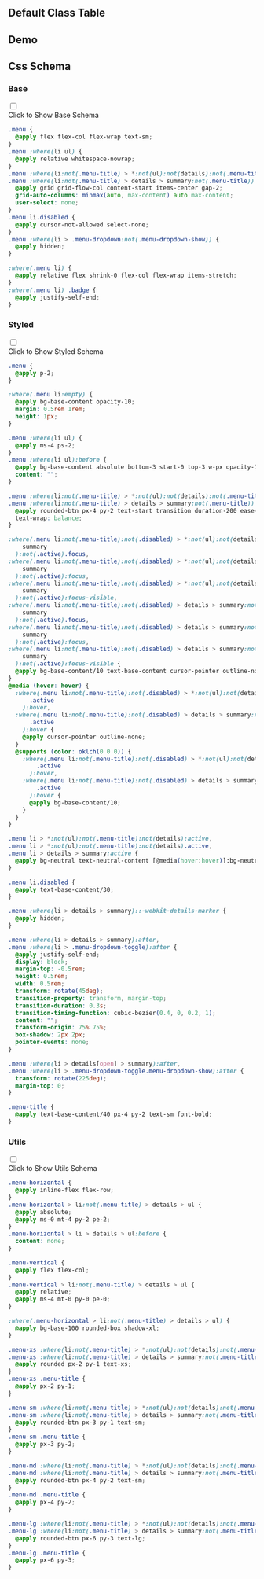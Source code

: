 

## Default Class Table
  
<CssTable name="menu" />
  
## Demo
  
<Demo></Demo>
  
## Css Schema


### Base

<div className="collapse">
<input type="checkbox" /> 
<div class="collapse-title px-0">
<span class="btn">Click to Show Base Schema</span>
</div>
<div class="collapse-content"> 

```css
.menu {
  @apply flex flex-col flex-wrap text-sm;
}
.menu :where(li ul) {
  @apply relative whitespace-nowrap;
}
.menu :where(li:not(.menu-title) > *:not(ul):not(details):not(.menu-title)),
.menu :where(li:not(.menu-title) > details > summary:not(.menu-title)) {
  @apply grid grid-flow-col content-start items-center gap-2;
  grid-auto-columns: minmax(auto, max-content) auto max-content;
  user-select: none;
}
.menu li.disabled {
  @apply cursor-not-allowed select-none;
}
.menu :where(li > .menu-dropdown:not(.menu-dropdown-show)) {
  @apply hidden;
}

:where(.menu li) {
  @apply relative flex shrink-0 flex-col flex-wrap items-stretch;
}
:where(.menu li) .badge {
  @apply justify-self-end;
}

```

</div>
</div>



### Styled

<div className="collapse">
<input type="checkbox" /> 
<div class="collapse-title px-0">
<span class="btn">Click to Show Styled Schema</span>
</div>
<div class="collapse-content"> 

```css
.menu {
  @apply p-2;
}

:where(.menu li:empty) {
  @apply bg-base-content opacity-10;
  margin: 0.5rem 1rem;
  height: 1px;
}

.menu :where(li ul) {
  @apply ms-4 ps-2;
}
.menu :where(li ul):before {
  @apply bg-base-content absolute bottom-3 start-0 top-3 w-px opacity-10;
  content: "";
}

.menu :where(li:not(.menu-title) > *:not(ul):not(details):not(.menu-title)),
.menu :where(li:not(.menu-title) > details > summary:not(.menu-title)) {
  @apply rounded-btn px-4 py-2 text-start transition duration-200 ease-out;
  text-wrap: balance;
}

:where(.menu li:not(.menu-title):not(.disabled) > *:not(ul):not(details):not(.menu-title)):not(
    summary
  ):not(.active).focus,
:where(.menu li:not(.menu-title):not(.disabled) > *:not(ul):not(details):not(.menu-title)):not(
    summary
  ):not(.active):focus,
:where(.menu li:not(.menu-title):not(.disabled) > *:not(ul):not(details):not(.menu-title)):is(
    summary
  ):not(.active):focus-visible,
:where(.menu li:not(.menu-title):not(.disabled) > details > summary:not(.menu-title)):not(
    summary
  ):not(.active).focus,
:where(.menu li:not(.menu-title):not(.disabled) > details > summary:not(.menu-title)):not(
    summary
  ):not(.active):focus,
:where(.menu li:not(.menu-title):not(.disabled) > details > summary:not(.menu-title)):is(
    summary
  ):not(.active):focus-visible {
  @apply bg-base-content/10 text-base-content cursor-pointer outline-none;
}
@media (hover: hover) {
  :where(.menu li:not(.menu-title):not(.disabled) > *:not(ul):not(details):not(.menu-title)):not(
      .active
    ):hover,
  :where(.menu li:not(.menu-title):not(.disabled) > details > summary:not(.menu-title)):not(
      .active
    ):hover {
    @apply cursor-pointer outline-none;
  }
  @supports (color: oklch(0 0 0)) {
    :where(.menu li:not(.menu-title):not(.disabled) > *:not(ul):not(details):not(.menu-title)):not(
        .active
      ):hover,
    :where(.menu li:not(.menu-title):not(.disabled) > details > summary:not(.menu-title)):not(
        .active
      ):hover {
      @apply bg-base-content/10;
    }
  }
}

.menu li > *:not(ul):not(.menu-title):not(details):active,
.menu li > *:not(ul):not(.menu-title):not(details).active,
.menu li > details > summary:active {
  @apply bg-neutral text-neutral-content [@media(hover:hover)]:bg-neutral [@media(hover:hover)]:text-neutral-content;
}

.menu li.disabled {
  @apply text-base-content/30;
}

.menu :where(li > details > summary)::-webkit-details-marker {
  @apply hidden;
}

.menu :where(li > details > summary):after,
.menu :where(li > .menu-dropdown-toggle):after {
  @apply justify-self-end;
  display: block;
  margin-top: -0.5rem;
  height: 0.5rem;
  width: 0.5rem;
  transform: rotate(45deg);
  transition-property: transform, margin-top;
  transition-duration: 0.3s;
  transition-timing-function: cubic-bezier(0.4, 0, 0.2, 1);
  content: "";
  transform-origin: 75% 75%;
  box-shadow: 2px 2px;
  pointer-events: none;
}

.menu :where(li > details[open] > summary):after,
.menu :where(li > .menu-dropdown-toggle.menu-dropdown-show):after {
  transform: rotate(225deg);
  margin-top: 0;
}

.menu-title {
  @apply text-base-content/40 px-4 py-2 text-sm font-bold;
}

```

</div>
</div>



### Utils

<div className="collapse">
<input type="checkbox" /> 
<div class="collapse-title px-0">
<span class="btn">Click to Show Utils Schema</span>
</div>
<div class="collapse-content"> 

```css
.menu-horizontal {
  @apply inline-flex flex-row;
}
.menu-horizontal > li:not(.menu-title) > details > ul {
  @apply absolute;
  @apply ms-0 mt-4 py-2 pe-2;
}
.menu-horizontal > li > details > ul:before {
  content: none;
}

.menu-vertical {
  @apply flex flex-col;
}
.menu-vertical > li:not(.menu-title) > details > ul {
  @apply relative;
  @apply ms-4 mt-0 py-0 pe-0;
}

:where(.menu-horizontal > li:not(.menu-title) > details > ul) {
  @apply bg-base-100 rounded-box shadow-xl;
}

.menu-xs :where(li:not(.menu-title) > *:not(ul):not(details):not(.menu-title)),
.menu-xs :where(li:not(.menu-title) > details > summary:not(.menu-title)) {
  @apply rounded px-2 py-1 text-xs;
}
.menu-xs .menu-title {
  @apply px-2 py-1;
}

.menu-sm :where(li:not(.menu-title) > *:not(ul):not(details):not(.menu-title)),
.menu-sm :where(li:not(.menu-title) > details > summary:not(.menu-title)) {
  @apply rounded-btn px-3 py-1 text-sm;
}
.menu-sm .menu-title {
  @apply px-3 py-2;
}

.menu-md :where(li:not(.menu-title) > *:not(ul):not(details):not(.menu-title)),
.menu-md :where(li:not(.menu-title) > details > summary:not(.menu-title)) {
  @apply rounded-btn px-4 py-2 text-sm;
}
.menu-md .menu-title {
  @apply px-4 py-2;
}

.menu-lg :where(li:not(.menu-title) > *:not(ul):not(details):not(.menu-title)),
.menu-lg :where(li:not(.menu-title) > details > summary:not(.menu-title)) {
  @apply rounded-btn px-6 py-3 text-lg;
}
.menu-lg .menu-title {
  @apply px-6 py-3;
}

```

</div>
</div>



